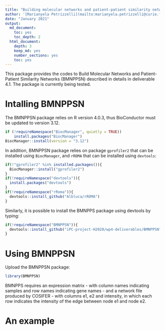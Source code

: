 ```yaml
---
title: "Building molecular networks and patient-patient similarity networks"
author: '[Marianyela Petrizzelli](mailto:marianyela.petrizzelli@curie.fr)'
date: "January 2021"
output:
  md_document:
    toc: yes
    toc_depth: 2
  html_document:
    depth: 3
    keep_md: yes
    number_sections: yes
    toc: yes
---
```

This package provides the codes to Build Molecular Networks and Patient-Patient Similarity Networks (BMNPPSN) described in details in deliverable 4.1. 
The package is currently being tested.

# Intalling BMNPPSN
The BMNPPSN package relies on R version 4.0.3, thus BioConductor must be updated to version 3.12. 

```r
if (!requireNamespace("BiocManager", quietly = TRUE))
    install.packages("BiocManager")
BiocManager::install(version = "3.12")
```
In addition, BMNPPSN package relies on package `gprofiler2` that can be installed using `BiocManager`, and `rROMA` that can be installed using `devtools`:

```r
if(!"gprofiler2" %in% installed.packages()){
  BiocManager::install("gprofiler2")
}
if(!requireNamespace("devtools")){
  install.packages("devtools")
}
if(!requireNamespace("rRoma")){
  devtools::install_github("Albluca/rROMA")
}
```
Similarly, it is possible to install the BMNPPS package using devtools by typing:
```r
if(!requireNamespace("BMNPPSN")){
  devtools::install_github("iPC-project-H2020/wp4-deliverables/BMNPPSN")
}
```

# Using BMNPPSN
Upload the BMNPPSN package:
```r
library(BMNPPSN)
```
BMNPPS requires an expression matrix - with column names indicating samples and row names indicating gene names - and a network file produced by COSIFER - with columns e1, e2 and intensity, in which each row indicates the intensity of the edge between node e1 and node e2. 

# An example

